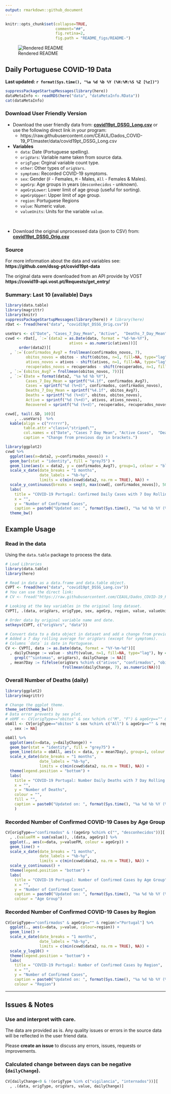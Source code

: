 ```yaml
---
output: rmarkdown::github_document
---
```

  
```r
knitr::opts_chunk$set(collapse=TRUE,
                      comment="##",
                      fig.retina=2,
                      fig.path = "README_figs/README-")
```

![Rendered README](https://github.com/CEAUL/Dados_COVID-19_PT/workflows/Render%20README/badge.svg)

## Daily Portuguese COVID-19 Data

**Last updated: `r format(Sys.time(), "%a %d %b %Y (%H:%M:%S %Z [%z])")`**

```r
suppressPackageStartupMessages(library(here))
dataMetaInfo <- readRDS(here("data", "dataMetaInfo.RData"))
cat(dataMetaInfo)
```

### Download User Friendly Version

+ Download the user friendly data from: **[covid19pt_DSSG_Long.csv](https://raw.githubusercontent.com/CEAUL/Dados_COVID-19_PT/master/data/covid19pt_DSSG_Long.csv)** or use the following direct link in your program:
  + https://raw.githubusercontent.com/CEAUL/Dados_COVID-19_PT/master/data/covid19pt_DSSG_Long.csv
  
+ **Variables**
	+ `data`: Date (Portuguese spelling).
	+ `origVars`: Variable name taken from source data.
	+ `origType`: Orginal variable count type.
	+ `other`: Other types of `origVars`.
	+ `symptoms`: Recorded COVID-19 symptoms.
	+ `sex`: Gender (`F` - Females, `M` - Males, `All` - Females & Males).
	+ `ageGrp`: Age groups in years (`desconhecidos` - unknown).
	+ `ageGrpLower`: Lower limit of age group (useful for sorting).
	+ `ageGrpUpper`: Upper limit of age group.
	+ `region`: Portuguese Regions
	+ `value`: Numeric value.
	+ `valueUnits`: Units for the variable `value`.

<br>

+ Download the original unprocessed data (json to CSV) from: **[covid19pt_DSSG_Orig.csv](https://raw.githubusercontent.com/CEAUL/Dados_COVID-19_PT/master/data/covid19pt_DSSG_Orig.csv)**
  
### Source
  
  For more information about the data and variables see: **https://github.com/dssg-pt/covid19pt-data**
  
  The original data were downloaded from an API provide by VOST **https://covid19-api.vost.pt/Requests/get_entry/**
  
### Summary: Last 10 (available) Days

```r
library(data.table)
library(magrittr)
library(knitr)
suppressPackageStartupMessages(library(here)) # library(here)
rDat <- fread(here("data", "covid19pt_DSSG_Orig.csv"))

useVars <- c("Date", "Cases_7_Day_Mean", "Active",  "Deaths_7_Day_Mean", "Deaths")
cvwd <- rDat[, `:=`(data2 = as.Date(data, format = "%d-%m-%Y"),
                            ativos = as.numeric(ativos))][
      order(data2)][
  , `:=`(confirmados_Avg7 = frollmean(confirmados_novos, 7),
         obitos_novos = obitos - shift(obitos, n=1, fill=NA, type="lag"),
         ativos_novos = ativos - shift(ativos, n=1, fill=NA, type="lag"),
         recuperados_novos = recuperados - shift(recuperados, n=1, fill=NA, type="lag"))][
  , `:=`(obitos_Avg7 = frollmean(obitos_novos, 7))][
  , `:=`(Date = format(data2, "%a %d %b %Y"),
         Cases_7_Day_Mean = sprintf("%4.1f", confirmados_Avg7),
         Cases = sprintf("%d (%+d)", confirmados, confirmados_novos),
         Deaths_7_Day_Mean = sprintf("%4.1f", obitos_Avg7),
         Deaths = sprintf("%d (%+d)", obitos, obitos_novos),
         Active = sprintf("%d (%+d)", ativos, ativos_novos),
         Recovered = sprintf("%d (%+d)", recuperados, recuperados_novos))]

cvwd[, tail(.SD, 10)][
    , ..useVars]  %>%
  kable(align = c("rrrrrr"), 
        table.attr ="class=\"striped\"",
        col.names = c("Date", "Cases 7 Day Mean", "Active Cases",  "Deaths 7 Day Mean", "Deaths"),
        caption = "Change from previous day in brackets.")
```

```r
library(ggplot2)
cvwd %>% 
  ggplot(aes(x=data2, y=confirmados_novos)) +
  geom_bar(stat = "identity", fill = "grey75") +
  geom_line(aes(x = data2, y = confirmados_Avg7), group=1, colour = "blue") +
  scale_x_date(date_breaks = "1 months",
               date_labels = "%b-%y",
               limits = c(min(cvwd$data2, na.rm = TRUE), NA)) +
  scale_y_continuous(breaks = seq(0, max(cvwd[, confirmados_novos]), 500)) +
  labs(
    title = "COVID-19 Portugal: Confirmed Daily Cases with 7 Day Rolling Mean",
    x = "",
    y = "Number of Confirmed Cases",
    caption = paste0("Updated on: ", format(Sys.time(), "%a %d %b %Y (%H:%M:%S %Z [%z])"))) +
  theme_bw()
```
  
## Example Usage
  
  
### Read in the data
  
  Using the `data.table` package to process the data.

```r
# Load Libraries
library(data.table)
library(here)

# Read in data as a data.frame and data.table object.
CVPT <- fread(here("data", "covid19pt_DSSG_Long.csv"))
# You can use the direct link:
# CV <- fread("https://raw.githubusercontent.com/CEAUL/Dados_COVID-19_PT/master/data/covid19pt_DSSG_Long.csv")

# Looking at the key variables in the original long dataset.
CVPT[, .(data, origVars, origType, sex, ageGrp, region, value, valueUnits)]

# Order data by original variable name and date.
setkeyv(CVPT, c("origVars", "data"))

# Convert data to a data object in dataset and add a change from previous day variable.
# Added a 7 day rolling average for origVars (except for symptoms). 
# Columns `data` is date in Portuguese.
CV <- CVPT[, data := as.Date(data, format = "%Y-%m-%d")][
  , dailyChange := value - shift(value, n=1, fill=NA, type="lag"), by = origVars][
    grepl("^sintomas", origVars), dailyChange := NA][
  , mean7Day := fifelse(origVars %chin% c("ativos", "confirmados", "obitos", "recuperados"), 
                         frollmean(dailyChange, 7), as.numeric(NA))]

```

### Overall Number of Deaths (daily)

```r
library(ggplot2)
library(magrittr)

# Change the ggplot theme.
theme_set(theme_bw())
# Data error prevents by sex plot.
# obMF <- CV[origType=="obitos" & sex %chin% c("M", "F") & ageGrp=="" & region == "Portugal"]
obAll <- CV[origType=="obitos" & sex %chin% c("All") & ageGrp=="" & region == "Portugal"][ 
  , sex := NA]

obAll %>% 
  ggplot(aes(x=data, y=dailyChange)) +
  geom_bar(stat = "identity", fill = "grey75") +
  geom_line(data = obAll, aes(x = data, y = mean7Day), group=1, colour = "brown") +
  scale_x_date(date_breaks = "1 months",
               date_labels = "%b-%y",
               limits = c(min(cvwd$data2, na.rm = TRUE), NA)) +
  theme(legend.position = "bottom") +
  labs(
    title = "COVID-19 Portugal: Number Daily Deaths with 7 Day Rolling Mean",
    x = "",
    y = "Number of Deaths",
    colour = "",
    fill = "",
    caption = paste0("Updated on: ", format(Sys.time(), "%a %d %b %Y (%H:%M:%S %Z [%z])"))
    )
```

### Recorded Number of Confirmed COVID-19 Cases by Age Group

```r
CV[origType=="confirmados" & !(ageGrp %chin% c("", "desconhecidos"))][
  , .(valueFM = sum(value)), .(data, ageGrp)] %>%
  ggplot(., aes(x=data, y=valueFM, colour = ageGrp)) +
  geom_line() +
  scale_x_date(date_breaks = "1 months",
               date_labels = "%b-%y",
               limits = c(min(cvwd$data2, na.rm = TRUE), NA)) +
  scale_y_continuous() +
  theme(legend.position = "bottom") +
  labs(
    title = "COVID-19 Portugal: Number of Confirmed Cases by Age Group",
    x = "",
    y = "Number of Confirmed Cases",
    caption = paste0("Updated on: ", format(Sys.time(), "%a %d %b %Y (%H:%M:%S %Z [%z])")),
    colour = "Age Group")
```

### Recorded Number of Confirmed COVID-19 Cases by Region

```r
CV[origType=="confirmados" & ageGrp=="" & region!="Portugal"] %>%
  ggplot(., aes(x=data, y=value, colour=region)) +
  geom_line() +
  scale_x_date(date_breaks = "1 months",
               date_labels = "%b-%y",
               limits = c(min(cvwd$data2, na.rm = TRUE), NA)) +
  scale_y_log10() +
  theme(legend.position = "bottom") +
  labs(
    title = "COVID-19 Portugal: Number of Confirmed Cases by Region",
    x = "",
    y = "Number of Confirmed Cases",
    caption = paste0("Updated on: ", format(Sys.time(), "%a %d %b %Y (%H:%M:%S %Z [%z])")),
    colour = "Region")
```

<hr>
## Issues & Notes

### Use and interpret with care.

The data are provided as is. Any quality issues or errors in the source data will be 
reflected in the user friend data. 

Please **create an issue** to discuss any errors, issues, requests or improvements.

### Calculated change between days can be negative (`dailyChange`).

```r
CV[dailyChange<0 & !(origType %in% c("vigilancia", "internados"))][
  , .(data, origType, origVars, value, dailyChange)]
```

